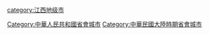 {{Catnav|頁面分類|各種主題的頁面分類|依中国各省来作的分类|中国各省行政区划|江西行政区划|江西地级市}}
{{catmore|南昌市}}
{{Commonscat|Nanchang}}
{{DEFAULTSORT:Nanchang}}
[[category:江西地级市|category:江西地级市]]
[[Category:中華人民共和國省會城市|Category:中華人民共和國省會城市]]
[[Category:中華民國大陸時期省會城市|Category:中華民國大陸時期省會城市]]